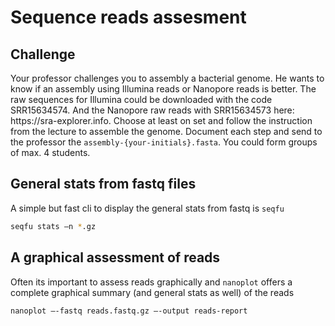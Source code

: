 # Sequence reads assesment

::: {.callout-warning}
## Challenge
Your professor challenges you to assembly a bacterial genome.
He wants to know if  an assembly using Illumina reads or Nanopore reads is better. The raw sequences for Illumina could be downloaded with the code SRR15634574. And the Nanopore raw reads with SRR15634573 here: https://sra-explorer.info. Choose at least on set and follow the instruction from the lecture to assemble the genome. Document each step and send to the professor the `assembly-{your-initials}.fasta`. You could form groups of max. 4 students.
:::

## General stats from fastq files {.unnumbered}

A simple but fast cli to display the general stats from fastq is `seqfu`
```zsh
seqfu stats –n *.gz
```

## A graphical assessment of reads {.unnumbered}

Often its important to assess reads graphically and `nanoplot` offers a complete graphical summary (and general stats as well) of the reads

```zsh
nanoplot –-fastq reads.fastq.gz –-output reads-report
```

